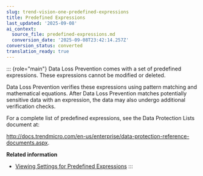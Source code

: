 ```yaml
---
slug: trend-vision-one-predefined-expressions
title: Predefined Expressions
last_updated: '2025-09-08'
ai_context:
  source_file: predefined-expressions.md
  conversion_date: '2025-09-08T23:42:14.257Z'
conversion_status: converted
translation_ready: true
---
```


::: {role="main"}
Data Loss Prevention comes with a set of predefined expressions. These expressions cannot be modified or deleted.

Data Loss Prevention verifies these expressions using pattern matching and mathematical equations. After Data Loss Prevention matches potentially sensitive data with an expression, the data may also undergo additional verification checks.

For a complete list of predefined expressions, see the Data Protection Lists document at:

<http://docs.trendmicro.com/en-us/enterprise/data-protection-reference-documents.aspx>.

**Related information**

- [Viewing Settings for Predefined Expressions](settings-predefined-expressions.mdx)
:::
